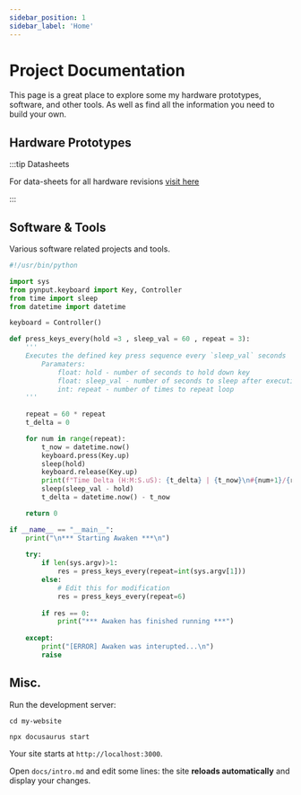 ```yaml
---
sidebar_position: 1
sidebar_label: 'Home'
---
```


#  Project Documentation

This page is a great place to explore some my hardware prototypes, software, and other tools. 
As well as find all the information you need to build your own.

## Hardware Prototypes


<HardwarePrototypes/>



:::tip Datasheets 

For data-sheets for all hardware revisions [visit here](intro)

:::

## Software & Tools

Various software related projects and tools.

```python title="flash.py"
#!/usr/bin/python

import sys
from pynput.keyboard import Key, Controller
from time import sleep
from datetime import datetime

keyboard = Controller() 

def press_keys_every(hold =3 , sleep_val = 60 , repeat = 3):
    '''
    Executes the defined key press sequence every `sleep_val` seconds
        Paramaters: 
            float: hold - number of seconds to hold down key
            float: sleep_val - number of seconds to sleep after executing key press sequence
            int: repeat - number of times to repeat loop
    '''
    
    repeat = 60 * repeat
    t_delta = 0

    for num in range(repeat):
        t_now = datetime.now()
        keyboard.press(Key.up)
        sleep(hold)
        keyboard.release(Key.up)
        print(f"Time Delta (H:M:S.uS): {t_delta} | {t_now}\n#{num+1}/{repeat} Finished key sequence, now sleeping for {sleep_val - hold} seconds.\n")
        sleep(sleep_val - hold)
        t_delta = datetime.now() - t_now

    return 0

if __name__ == "__main__":
    print("\n*** Starting Awaken ***\n")
    
    try:
        if len(sys.argv)>1:
            res = press_keys_every(repeat=int(sys.argv[1]))
        else:
            # Edit this for modification
            res = press_keys_every(repeat=6)
            
        if res == 0:
            print("*** Awaken has finished running ***")
            
    except:
        print("[ERROR] Awaken was interupted...\n")
        raise

```

## Misc.

Run the development server:

```shell
cd my-website

npx docusaurus start
```

Your site starts at `http://localhost:3000`.

Open `docs/intro.md` and edit some lines: the site **reloads automatically** and display your changes.
